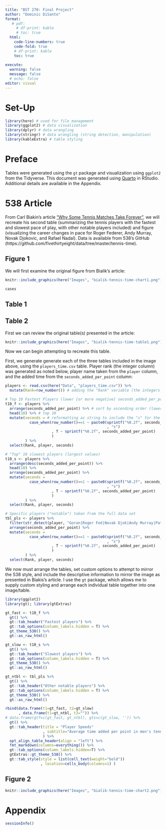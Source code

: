 ```yaml
---
title: "BST 270: Final Project"
author: "Dominic DiSanto"
format:
   # pdf:
     # df-print: kable
     # toc: true
  html:
    code-line-numbers: true
    code-fold: true
    # df-print: kable
    toc: true
  
execute:
  warning: false
  message: false
  # echo: false
editor: visual
---
```


# Set-Up

```r
library(here) # used for file management
library(ggplot2) # data visualization 
library(dplyr) # data wrangling 
library(stringr) # data wrangling (string detection, manipulation)
library(kableExtra) # table styling 
```

# Preface 

Tables were generated using the `gt` package and visualization using `ggplot2` from the Tidyverse. This document was generated using [Quarto](https://quarto.org/) in RStudio. Additional details are available in the Appendix.

# 538 Article

From Carl Biakin's article ["Why Some Tennis Matches Take Forever"](https://fivethirtyeight.com/features/why-some-tennis-matches-take-forever/), we will recreate his second table (summarizing the tennis players with the fastest and slowest pace of play, with other notable players included) and figure (visualizing the career changes in pace for Roger Federer, Andy Murray, Novak Djokovic, and Rafael Nadal). Data is available from 538's GitHub (https://github.com/fivethirtyeight/data/tree/master/tennis-time).

## Figure 1 

We will first examine the original figure from Bialik's article: 

```r
knitr::include_graphics(here("Images", "bialik-tennis-time-chart1.png"))
```

```r
cases
```

## Table 1 

## Table 2 

First we can review the original table(s) presented in the article: 

```r
knitr::include_graphics(here("Images", "bialik-tennis-time-table1.png"))
```

Now we can begin attempting to recreate this table.   
  
First, we generate generate each of the three tables included in the image above, using the `players_time.csv` table. Player rank (the integer column) was generated as noted below, player name taken from the `player` column, and the added time from the `seconds_added_per_point` column:


```r
players <- read.csv(here("Data", "players_time.csv")) %>% 
  mutate(Rank=row_number()) # adding the "Rank" variable (the integers in each table above), descending (1=fastest player, lowest `seconds_added_per_point`)

# Top 10 Fastest Players (lower [or more negative] seconds_added_per_point is faster pace of play)
t10_f <- players %>% 
  arrange(seconds_added_per_point) %>% # sort by ascending order (lower seconds added = faster player)
  head(10) %>% # top 10
  mutate(seconds = # reformatting as string to include the "s" for the first observation, matching the original table's formatting
           case_when(row_number()==1 ~ paste0(sprintf("%0.2f", seconds_added_per_point)
                                              , "s")
                     , T ~ sprintf("%0.2f", seconds_added_per_point)
                     )
         ) %>% 
  select(Rank, player, seconds) 

# "Top" 10 slowest players (largest values)
t10_s <- players %>% 
  arrange(desc(seconds_added_per_point)) %>%
  head(10) %>%
  arrange(seconds_added_per_point) %>% 
  mutate(seconds =
           case_when(row_number()==1 ~ paste0(sprintf("%0.2f", seconds_added_per_point)
                                              , "s")
                     , T ~ sprintf("%0.2f", seconds_added_per_point)
                     )
         ) %>% 
  select(Rank, player, seconds) 

# Specific players ("notable") taken from the full data set
tbl_pls <- players %>% 
  filter(str_detect(player, "Goran|Roger Fed|Novak Djok|Andy Murray|Pat Cash|Ivan Lend|Jim Courier|Jimmy Connors")) %>% 
  arrange(seconds_added_per_point) %>% 
  mutate(seconds =
           case_when(row_number()==1 ~ paste0(sprintf("%0.2f", seconds_added_per_point)
                                              , "s")
                     , T ~ sprintf("%0.2f", seconds_added_per_point)
                     )
         ) %>% 
  select(Rank, player, seconds) 


```

We now must arrange the tables, set custom options to attempt to mirror the 538 style, and include the descriptive information to mirror the image as presented in Biakis's article. I use the `gt` package, which allows me to supply custom styling and arrange each individual table together into one image/table. 

```r
library(ggplot2)
library(gt); library(gtExtras)

gt_fast <- t10_f %>% 
  gt() %>% 
  gt::tab_header("Fastest players") %>% 
  gt::tab_options(column_labels.hidden = T) %>% 
  gt_theme_538() %>% 
  gt::as_raw_html()

gt_slow <- t10_s %>% 
  gt() %>% 
  gt::tab_header("Slowest players") %>% 
  gt::tab_options(column_labels.hidden = T) %>% 
  gt_theme_538() %>% 
  gt::as_raw_html()

gt_ntbl <- tbl_pls %>% 
  gt() %>% 
  gt::tab_header("Other notable players") %>% 
  gt::tab_options(column_labels.hidden = T) %>% 
  gt_theme_538() %>% 
  gt::as_raw_html()

rbind(data.frame(t1=gt_fast, t2=gt_slow)
      , data.frame(t1=gt_ntbl, t2="")) %>% 
# data.frame(gtf=c(gt_fast, gt_ntbl), gts=c(gt_slow, '')) %>% 
  gt() %>% 
  gt::tab_header(title = "Player Speeds"
                 , subtitle="Average time added per point in men's tennis"
                 ) %>% 
  opt_align_table_header(align = "left") %>% 
  fmt_markdown(columns=everything()) %>% 
  gt::tab_options(column_labels.hidden=T) %>% 
  gtExtras::gt_theme_538() %>% 
  gt::tab_style(style = list(cell_text(weight="bold"))
                , location=cells_body(columns=1) )
```

## Figure 2 

```r
knitr::include_graphics(here("Images", "bialik-tennis-time-chart2.png"))
```

# Appendix 

```r
sessionInfo()
```

<!-- # COVID Figure & Table  -->

<!-- ## Goal -->

<!-- To recreate the following table & figure:  -->

<!-- ![](nyt1.png){ width=75% } -->

<!-- ## Code  -->

<!-- #### Data Import  -->

<!-- ```{r} -->

<!-- ``` -->

<!-- #### Figure  -->

<!-- #### Table  -->

<!-- ## Re-creation:  -->
